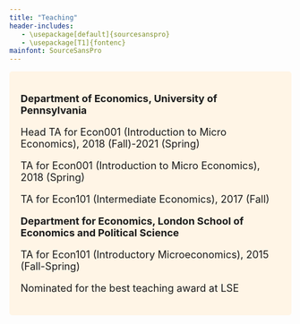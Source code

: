```yaml
---
title: "Teaching"
header-includes:
   - \usepackage[default]{sourcesanspro}
   - \usepackage[T1]{fontenc}
mainfont: SourceSansPro
---
```

<style>
div.grey { background-color:#fff5e6; border-radius: 5px; padding: 20px;}
</style>
<div class = "grey">
<font size="4">  

**Department of Economics, University of Pennsylvania**

Head TA for Econ001 (Introduction to Micro Economics), 2018 (Fall)-2021 (Spring)  

TA for Econ001 (Introduction to Micro Economics), 2018 (Spring)

TA for Econ101 (Intermediate Economics), 2017 (Fall)

**Department for Economics, London School of Economics and Political Science**

TA for Econ101 (Introductory Microeconomics), 2015 (Fall-Spring)

Nominated for the best teaching award at LSE  

</div>
</font>
